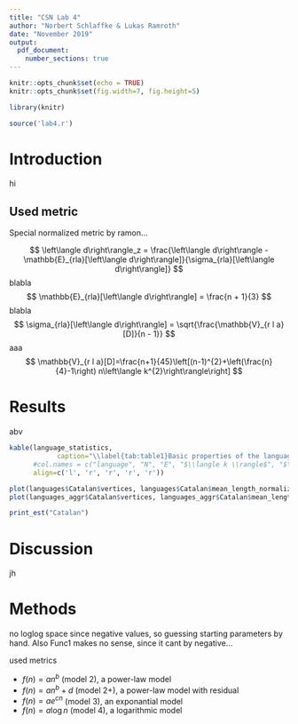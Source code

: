 ```yaml
---
title: "CSN Lab 4"
author: "Norbert Schlaffke & Lukas Ramroth"
date: "November 2019"
output:
  pdf_document:
    number_sections: true
---
```


```r
knitr::opts_chunk$set(echo = TRUE)
knitr::opts_chunk$set(fig.width=7, fig.height=5)

library(knitr)

source('lab4.r')
```

# Introduction

hi

## Used metric

Special normalized metric by ramon...

$$
\left\langle d\right\rangle_z = \frac{\left\langle d\right\rangle - \mathbb{E}_{rla}[\left\langle d\right\rangle]}{\sigma_{rla}[\left\langle d\right\rangle]}
$$
blabla
$$
\mathbb{E}_{rla}[\left\langle d\right\rangle] = \frac{n + 1}{3}
$$
blabla
$$
\sigma_{rla}[\left\langle d\right\rangle] = \sqrt{\frac{\mathbb{V}_{r l a}[D]}{n - 1}}
$$
aaa
$$
\mathbb{V}_{r l a}[D]=\frac{n+1}{45}\left[(n-1)^{2}+\left(\frac{n}{4}-1\right) n\left\langle k^{2}\right\rangle\right]
$$

# Results

abv

```r
kable(language_statistics,
            caption="\\label{tab:table1}Basic properties of the languages' degree sequences",
      #col.names = c("language", "N", "E", "$\\langle k \\rangle$", "$\\delta$"),
      align=c('l', 'r', 'r', 'r', 'r'))
```

```r
plot(languages$Catalan$vertices, languages$Catalan$mean_length_normalized, xlab = "vertices", ylab = "mean dependency length")
plot(languages_aggr$Catalan$vertices, languages_aggr$Catalan$mean_length_normalized, xlab = "vertices", ylab = "mean dependency length")
```

```r
print_est("Catalan")
```

# Discussion

jh

# Methods

no loglog space since negative values, so guessing starting parameters by hand.
Also Func1 makes no sense, since it cant by negative...

used metrics

* $f(n)=a n^{b}$ (model 2), a power-law model
* $f(n)=a n^{b}+d$ (model 2+), a power-law model with residual
* $f(n)=a e^{c n}$ (model 3), an exponantial model
* $f(n)=a \log n$ (model 4), a logarithmic model
